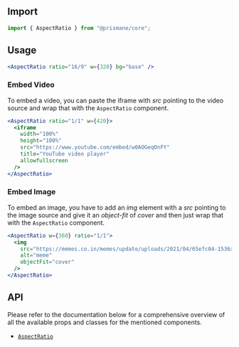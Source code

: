 ## Import

```js
import { AspectRatio } from "@prismane/core";
```

## Usage

```jsx preview
<AspectRatio ratio="16/9" w={320} bg="base" />
```

### Embed Video

To embed a video, you can paste the iframe with _src_ pointing to the video source and wrap that with the `AspectRatio` component.

```jsx preview
<AspectRatio ratio="1/1" w={420}>
  <iframe
    width="100%"
    height="100%"
    src="https://www.youtube.com/embed/w0AOGeqOnFY"
    title="YouTube video player"
    allowfullscreen
  />
</AspectRatio>
```

### Embed Image

To embed an image, you have to add an _img_ element with a _src_ pointing to the image source and give it an _object-fit_ of _cover_ and then just wrap that with the `AspectRatio` component.

```jsx preview
<AspectRatio w={360} ratio="1/1">
  <img
    src="https://memes.co.in/memes/update/uploads/2021/04/65efc04-1536x1536.jpg"
    alt="meme"
    objectFit="cover"
  />
</AspectRatio>
```

## API

Please refer to the documentation below for a comprehensive overview of all the available props and classes for the mentioned components.

- [`AspectRatio`](/docs/components-api/layout/aspect-ratio-api)
